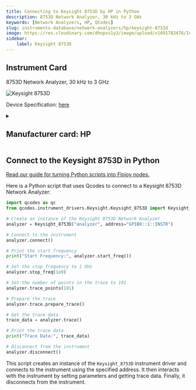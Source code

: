 ```yaml
---
title: Connecting to Keysight 8753D by HP in Python
description: 8753D Network Analyzer, 30 kHz to 3 GHz
keywords: [Network Analyzers, HP, QCodes] 
slug: instruments-database/network-analyzers/hp/keysight-8753d 
image: https://res.cloudinary.com/dhopxs1y3/image/upload/v1691782476/Instruments/Network%20Analyzer/Keysight-8753D/Keysight-8753D.webp
sidebar:
    label: Keysight 8753D 
---
```



## Instrument Card

8753D Network Analyzer, 30 kHz to 3 GHz

![Keysight 8753D](https://res.cloudinary.com/dhopxs1y3/image/upload/v1691782476/Instruments/Network%20Analyzer/Keysight-8753D/Keysight-8753D.webp)

Device Specification: [here](https://www.keysight.com/us/en/assets/9018-40537/user-manuals/9018-40537.pdf)

<details style={{ marginTop: "15px"}}>
<summary><h2 style={{display:'inline'}}>Manufacturer card: HP</h2></summary>

![HP](https://res.cloudinary.com/dhopxs1y3/image/upload/v1692125999/Instruments/Vendor%20Logos/HP.png)

Keysight Technologies, or Keysight, is an American company that manufactures electronics test and measurement equipment and software

- Headquarters: USA
- Yearly Revenue (millions, USD): 5420
- Vendor Website: [here](https://www.keysight.com/us/en/home.html)

</details>


<FeaturedInstrumentVideo category="NETWORK_ANALYZERS" />

## Connect to the Keysight 8753D in Python

[Read our guide for turning Python scripts into Flojoy nodes.](https://docs.flojoy.ai/contribution/blocks/custom-flojoy-block/)



<Tabs>
<TabItem value="Flojoy" label="Flojoy" className="flojoy-instrument-tabs">

<SectionsCard category="NETWORK_ANALYZERS" manufacturer="HP"></SectionsCard>

</TabItem>
<TabItem value="QCodes" label="QCodes">

Here is a Python script that uses Qcodes to connect to a Keysight 8753D Network Analyzer:

```python
import qcodes as qc
from qcodes.instrument_drivers.Keysight.Keysight_8753D import Keysight_8753D

# Create an instance of the Keysight 8753D Network Analyzer
analyzer = Keysight_8753D("analyzer", address="GPIB0::1::INSTR")

# Connect to the instrument
analyzer.connect()

# Print the start frequency
print("Start Frequency:", analyzer.start_freq())

# Set the stop frequency to 1 GHz
analyzer.stop_freq(1e9)

# Set the number of points in the trace to 101
analyzer.trace_points(101)

# Prepare the trace
analyzer.trace.prepare_trace()

# Get the trace data
trace_data = analyzer.trace()

# Print the trace data
print("Trace Data:", trace_data)

# Disconnect from the instrument
analyzer.disconnect()
```

This script creates an instance of the `Keysight_8753D` instrument driver and connects to the instrument using the specified address. It then interacts with the instrument by setting parameters and getting trace data. Finally, it disconnects from the instrument.

</TabItem>
</Tabs>